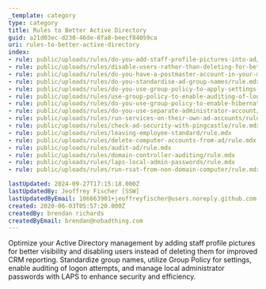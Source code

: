 ```yaml
---
_template: category
type: category
title: Rules to Better Active Directory
guid: a21d03ec-d230-46de-8fa8-beecf84059ca
uri: rules-to-better-active-directory
index:
- rule: public/uploads/rules/do-you-add-staff-profile-pictures-into-ad/rule.mdx
- rule: public/uploads/rules/disable-users-rather-than-deleting-for-better-crm-reporting/rule.mdx
- rule: public/uploads/rules/do-you-have-a-postmaster-account-in-your-microsoft-exchange/rule.mdx
- rule: public/uploads/rules/do-you-standardise-ad-group-names/rule.mdx
- rule: public/uploads/rules/do-you-use-group-policy-to-apply-settings-to-all-of-your-pcs/rule.mdx
- rule: public/uploads/rules/use-group-policy-to-enable-auditing-of-logon-attempts/rule.mdx
- rule: public/uploads/rules/do-you-use-group-policy-to-enable-hibernate-option/rule.mdx
- rule: public/uploads/rules/do-you-use-separate-administrator-account/rule.mdx
- rule: public/uploads/rules/run-services-on-their-own-ad-accounts/rule.mdx
- rule: public/uploads/rules/check-ad-security-with-pingcastle/rule.mdx
- rule: public/uploads/rules/leaving-employee-standard/rule.mdx
- rule: public/uploads/rules/delete-computer-accounts-from-ad/rule.mdx
- rule: public/uploads/rules/audit-ad/rule.mdx
- rule: public/uploads/rules/domain-controller-auditing/rule.mdx
- rule: public/uploads/rules/laps-local-admin-passwords/rule.mdx
- rule: public/uploads/rules/run-rsat-from-non-domain-computer/rule.mdx

lastUpdated: 2024-09-27T17:15:18.000Z
lastUpdatedBy: Jeoffrey Fischer [SSW]
lastUpdatedByEmail: 106663901+jeoffreyfischer@users.noreply.github.com
created: 2020-06-03T05:57:20.000Z
createdBy: brendan richards
createdByEmail: brendan@nobadthing.com
---
```


Optimize your Active Directory management by adding staff profile pictures for better visibility and disabling users instead of deleting them for improved CRM reporting. Standardize group names, utilize Group Policy for settings, enable auditing of logon attempts, and manage local administrator passwords with LAPS to enhance security and efficiency.
